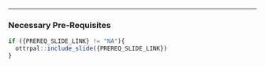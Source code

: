 
<hr>

### Necessary Pre-Requisites

<!--
Put this in some sort of box to bring attention to it
-->

```r
if ({PREREQ_SLIDE_LINK} != "NA"){
  ottrpal::include_slide({PREREQ_SLIDE_LINK})
}
```

<!--
Is there a way to link to the pre-req course here with the info we have?
-->

